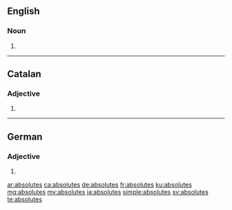 {{also|Absolutes}}
==English==

===Noun===
{{head|en|noun plural form}}

# {{plural of|absolute|lang=en}}

----

==Catalan==

===Adjective===
{{ca-adj-form}}

# {{feminine plural of|absolut|lang=ca}}

----

==German==

===Adjective===
{{head|de|adjective form}}

# {{de-inflected form of|absolut}}

[[ar:absolutes]]
[[ca:absolutes]]
[[de:absolutes]]
[[fr:absolutes]]
[[ku:absolutes]]
[[mg:absolutes]]
[[my:absolutes]]
[[ja:absolutes]]
[[simple:absolutes]]
[[sv:absolutes]]
[[te:absolutes]]